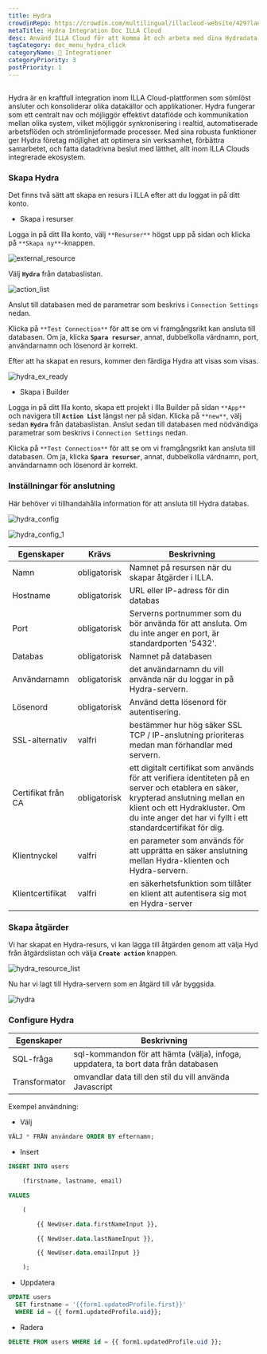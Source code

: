 ```yaml
---
title: Hydra
crowdinRepo: https://crowdin.com/multilingual/illacloud-website/429?languages=sv&filter=basic&value=0
metaTitle: Hydra Integration Doc ILLA Cloud
desc: Använd ILLA Cloud för att komma åt och arbeta med dina Hydradata. Skapa appar som kan söka, manipulera och visa data.
tagCategory: doc_menu_hydra_click
categoryName: 🔨 Integrationer
categoryPriority: 3
postPriority: 1
---
```


## <h2 hidden>Vad är Hydra?</h2>

Hydra är en kraftfull integration inom ILLA Cloud-plattformen som sömlöst ansluter och konsoliderar olika datakällor och applikationer. Hydra fungerar som ett centralt nav och möjliggör effektivt dataflöde och kommunikation mellan olika system, vilket möjliggör synkronisering i realtid, automatiserade arbetsflöden och strömlinjeformade processer. Med sina robusta funktioner ger Hydra företag möjlighet att optimera sin verksamhet, förbättra samarbetet, och fatta datadrivna beslut med lätthet, allt inom ILLA Clouds integrerade ekosystem.

### Skapa Hydra

Det finns två sätt att skapa en resurs i ILLA efter att du loggat in på ditt konto.

-   Skapa i resurser

Logga in på ditt Illa konto, välj `**Resurser**` högst upp på sidan och klicka på `**Skapa ny**`-knappen.

![external_resource](https://cdn.illacloud.com/official-website/img/docs/external_resource.png)

Välj **`Hydra`** från databaslistan.

![action_list](https://cdn.illacloud.com/official-website/img/docs/action_list.png)

Anslut till databasen med de parametrar som beskrivs i `Connection Settings` nedan.

Klicka på `**Test Connection**` för att se om vi framgångsrikt kan ansluta till databasen. Om ja, klicka **`Spara resurser`**, annat, dubbelkolla värdnamn, port, användarnamn och lösenord är korrekt.

Efter att ha skapat en resurs, kommer den färdiga Hydra att visas som visas.

![hydra_ex_ready](https://cdn.illacloud.com/official-website/img/official-site/intergration/hydra_ex_ready.jpeg)

-   Skapa i Builder

Logga in på ditt Illa konto, skapa ett projekt i Illa Builder på sidan `**App**` och navigera till **`Action List`** längst ner på sidan. Klicka på `**new**`, välj sedan **`Hydra`** från databaslistan. Anslut sedan till databasen med nödvändiga parametrar som beskrivs i `Connection Settings` nedan.

Klicka på `**Test Connection**` för att se om vi framgångsrikt kan ansluta till databasen. Om ja, klicka **`Spara resurser`**, annat, dubbelkolla värdnamn, port, användarnamn och lösenord är korrekt.

### Inställningar för anslutning

Här behöver vi tillhandahålla information för att ansluta till Hydra databas.

![hydra_config](https://cdn.illacloud.com/official-website/img/official-site/intergration/hydra_config.jpeg)

![hydra_config_1](https://cdn.illacloud.com/official-website/img/official-site/intergration/hydra_config_1.jpeg)

| Egenskaper             | Krävs        | Beskrivning                                                                                                                                                                                                                           |
| ---------------------- | ------------ | ------------------------------------------------------------------------------------------------------------------------------------------------------------------------------------------------------------------------------------- |
| Namn                   | obligatorisk | Namnet på resursen när du skapar åtgärder i ILLA.                                                                                                                                                                                     |
| Hostname               | obligatorisk | URL eller IP-adress för din databas                                                                                                                                                                                                   |
| Port                   | obligatorisk | Serverns portnummer som du bör använda för att ansluta. Om du inte anger en port, är standardporten '5432'.                                                                                                                           |
| Databas                | obligatorisk | Namnet på databasen                                                                                                                                                                                                                   |
| Användarnamn           | obligatorisk | det användarnamn du vill använda när du loggar in på Hydra-servern.                                                                                                                                                                   |
| Lösenord               | obligatorisk | Använd detta lösenord för autentisering.                                                                                                                                                                                              |
| SSL-alternativ         | valfri       | bestämmer hur hög säker SSL TCP / IP-anslutning prioriteras medan man förhandlar med servern.                                                                                                                                         |
| Certifikat från CA     | obligatorisk | ett digitalt certifikat som används för att verifiera identiteten på en server och etablera en säker, krypterad anslutning mellan en klient och ett Hydrakluster. Om du inte anger det har vi fyllt i ett standardcertifikat för dig. |
| Klientnyckel           | valfri       | en parameter som används för att upprätta en säker anslutning mellan Hydra-klienten och Hydra-servern.                                                                                                                                |
| Klientcertifikat       | valfri       | en säkerhetsfunktion som tillåter en klient att autentisera sig mot en Hydra-server                                                                                                                                                   |

### Skapa åtgärder

Vi har skapat en Hydra-resurs, vi kan lägga till åtgärden genom att välja Hyd från åtgärdslistan och välja **`Create action`** knappen.

![hydra_resource_list](https://cdn.illacloud.com/official-website/img/official-site/intergration/hydra_resource_list.jpeg)

Nu har vi lagt till Hydra-servern som en åtgärd till vår byggsida.

![hydra](https://cdn.illacloud.com/official-website/img/official-site/intergration/hydra.jpeg)

### Configure Hydra

| Egenskaper    | Beskrivning                                                                         |
| ------------- | ----------------------------------------------------------------------------------- |
| SQL-fråga     | sql-kommandon för att hämta (välja), infoga, uppdatera, ta bort data från databasen |
| Transformator | omvandlar data till den stil du vill använda Javascript                             |

Exempel användning:

-   Välj

```sql
VÄLJ * FRÅN användare ORDER BY efternamn;
```

-   Insert

```sql
INSERT INTO users

	(firstname, lastname, email)

VALUES

	(

		{{ NewUser.data.firstNameInput }},

		{{ NewUser.data.lastNameInput }},

		{{ NewUser.data.emailInput }}

	);
```

-   Uppdatera

```sql
UPDATE users
  SET firstname = '{{form1.updatedProfile.first}}'
  WHERE id = {{ form1.updatedProfile.uid}};
```

-   Radera

```sql
DELETE FROM users WHERE id = {{ form1.updatedProfile.uid }};
```
